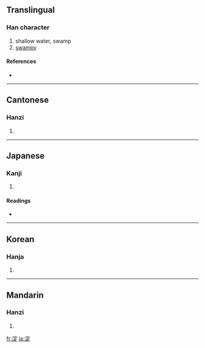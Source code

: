 {{see|澱}}
==Translingual==

===Han character===
{{Han char|rn=85|rad=水|as=08|sn=11|four=3318<sub>1</sub>|canj=水十一人 (EJMO)}}

# shallow water, swamp
# [[swampy]]

====References====
* {{Han ref|kx=0628.280|dkj=17610|dj=1030.170|hdz=31661.020|uh=6DC0|ud=28096|bh=D5E0|bd=54752}}

----

==Cantonese==

===Hanzi===
{{yue-hanzi|jyut=|y=din6}}

# {{defn|Cantonese}}

----

==Japanese==

===Kanji===
{{ja-kanji|grade=|rs=水08}}

# {{defn|Japanese}}

====Readings====
* {{ja-readings|on=[[てん]] (ten), [[でん]] (den)|kun=[[よど]] (yodo), [[よどむ]] (yodomu)}}

----

==Korean==

===Hanja===
{{ko-hanja|hangeul=정|eumhun=|rv=jeong|mr=chŏng|y=ceng}}

# {{defn|Korean}}

----

==Mandarin==

===Hanzi===
{{cmn-hanzi|tra=澱|pin=[[diàn]] ([[dian4]]), [[xiáo]] ([[xiao2]])|wg=tien<sup>4</sup>, hsiao<sup>2</sup>}}

# {{defn|Mandarin}}

[[fr:淀]]
[[ja:淀]]